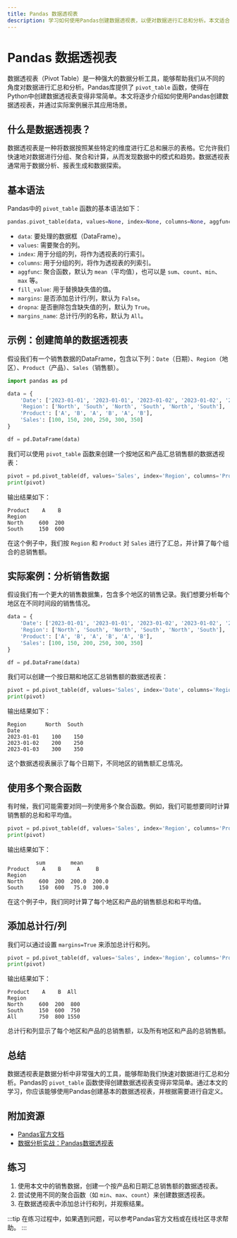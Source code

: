 ```yaml
---
title: Pandas 数据透视表
description: 学习如何使用Pandas创建数据透视表，以便对数据进行汇总和分析。本文适合初学者，包含代码示例和实际案例。
---
```


# Pandas 数据透视表

数据透视表（Pivot Table）是一种强大的数据分析工具，能够帮助我们从不同的角度对数据进行汇总和分析。Pandas库提供了 `pivot_table` 函数，使得在Python中创建数据透视表变得非常简单。本文将逐步介绍如何使用Pandas创建数据透视表，并通过实际案例展示其应用场景。

## 什么是数据透视表？

数据透视表是一种将数据按照某些特定的维度进行汇总和展示的表格。它允许我们快速地对数据进行分组、聚合和计算，从而发现数据中的模式和趋势。数据透视表通常用于数据分析、报表生成和数据探索。

## 基本语法

Pandas中的 `pivot_table` 函数的基本语法如下：

```python
pandas.pivot_table(data, values=None, index=None, columns=None, aggfunc='mean', fill_value=None, margins=False, dropna=True, margins_name='All')
```

- `data`: 要处理的数据框（DataFrame）。
- `values`: 需要聚合的列。
- `index`: 用于分组的列，将作为透视表的行索引。
- `columns`: 用于分组的列，将作为透视表的列索引。
- `aggfunc`: 聚合函数，默认为 `mean`（平均值），也可以是 `sum`、`count`、`min`、`max` 等。
- `fill_value`: 用于替换缺失值的值。
- `margins`: 是否添加总计行/列，默认为 `False`。
- `dropna`: 是否删除包含缺失值的列，默认为 `True`。
- `margins_name`: 总计行/列的名称，默认为 `All`。

## 示例：创建简单的数据透视表

假设我们有一个销售数据的DataFrame，包含以下列：`Date`（日期）、`Region`（地区）、`Product`（产品）、`Sales`（销售额）。

```python
import pandas as pd

data = {
    'Date': ['2023-01-01', '2023-01-01', '2023-01-02', '2023-01-02', '2023-01-03', '2023-01-03'],
    'Region': ['North', 'South', 'North', 'South', 'North', 'South'],
    'Product': ['A', 'B', 'A', 'B', 'A', 'B'],
    'Sales': [100, 150, 200, 250, 300, 350]
}

df = pd.DataFrame(data)
```

我们可以使用 `pivot_table` 函数来创建一个按地区和产品汇总销售额的数据透视表：

```python
pivot = pd.pivot_table(df, values='Sales', index='Region', columns='Product', aggfunc='sum')
print(pivot)
```

输出结果如下：

```
Product    A    B
Region           
North     600  200
South     150  600
```

在这个例子中，我们按 `Region` 和 `Product` 对 `Sales` 进行了汇总，并计算了每个组合的总销售额。

## 实际案例：分析销售数据

假设我们有一个更大的销售数据集，包含多个地区的销售记录。我们想要分析每个地区在不同时间段的销售情况。

```python
data = {
    'Date': ['2023-01-01', '2023-01-01', '2023-01-02', '2023-01-02', '2023-01-03', '2023-01-03'],
    'Region': ['North', 'South', 'North', 'South', 'North', 'South'],
    'Product': ['A', 'B', 'A', 'B', 'A', 'B'],
    'Sales': [100, 150, 200, 250, 300, 350]
}

df = pd.DataFrame(data)
```

我们可以创建一个按日期和地区汇总销售额的数据透视表：

```python
pivot = pd.pivot_table(df, values='Sales', index='Date', columns='Region', aggfunc='sum')
print(pivot)
```

输出结果如下：

```
Region      North  South
Date                    
2023-01-01    100    150
2023-01-02    200    250
2023-01-03    300    350
```

这个数据透视表展示了每个日期下，不同地区的销售额汇总情况。

## 使用多个聚合函数

有时候，我们可能需要对同一列使用多个聚合函数。例如，我们可能想要同时计算销售额的总和和平均值。

```python
pivot = pd.pivot_table(df, values='Sales', index='Region', columns='Product', aggfunc=['sum', 'mean'])
print(pivot)
```

输出结果如下：

```
         sum        mean     
Product    A    B     A     B
Region                       
North     600  200  200.0  200.0
South     150  600   75.0  300.0
```

在这个例子中，我们同时计算了每个地区和产品的销售额总和和平均值。

## 添加总计行/列

我们可以通过设置 `margins=True` 来添加总计行和列。

```python
pivot = pd.pivot_table(df, values='Sales', index='Region', columns='Product', aggfunc='sum', margins=True)
print(pivot)
```

输出结果如下：

```
Product    A    B  All
Region                
North     600  200  800
South     150  600  750
All       750  800 1550
```

总计行和列显示了每个地区和产品的总销售额，以及所有地区和产品的总销售额。

## 总结

数据透视表是数据分析中非常强大的工具，能够帮助我们快速对数据进行汇总和分析。Pandas的 `pivot_table` 函数使得创建数据透视表变得非常简单。通过本文的学习，你应该能够使用Pandas创建基本的数据透视表，并根据需要进行自定义。

## 附加资源

- [Pandas官方文档](https://pandas.pydata.org/pandas-docs/stable/reference/api/pandas.pivot_table.html)
- [数据分析实战：Pandas数据透视表](https://realpython.com/pandas-pivot-table/)

## 练习

1. 使用本文中的销售数据，创建一个按产品和日期汇总销售额的数据透视表。
2. 尝试使用不同的聚合函数（如 `min`、`max`、`count`）来创建数据透视表。
3. 在数据透视表中添加总计行和列，并观察结果。

:::tip
在练习过程中，如果遇到问题，可以参考Pandas官方文档或在线社区寻求帮助。
:::